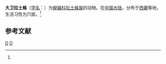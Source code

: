 {{Speciesbox
| taxon = Latouchia dividi
| binomial_authority = (Simon, 1886)<ref name='id12777'>{{cite web| url =http://www.bioinfo.cn/db05/BjdwSpecies.php?action=view&id=12777| title =大卫拉土蛛| work =《中国动物物种编目数据库》| publisher =中国科学院微生物研究所| author =中国科学院动物研究所| accessdate =2009-04-28| deadurl =yes| archiveurl =https://web.archive.org/web/20160305030224/http://www.bioinfo.cn/db05/BjdwSpecies.php?action=view&id=12777| archivedate =2016-03-05}}</ref>
}}

'''大卫拉土蛛'''（[[学名|学名]]：{{lang|la|''Latouchia dividi''}}）为[[螲蟷科|螲蟷科]][[拉土蛛属|拉土蛛属]]的动物。在[[中国大陆|中国大陆]]，分布于[[西藏|西藏]]等地，生活习性为穴居。<ref name='id12777'/>

== 参考文献 ==
{{reflist}}

{{taxonbar}}
[[Category:_1886年描述的动物|D]]
[[Category:拉土蛛属|D]]